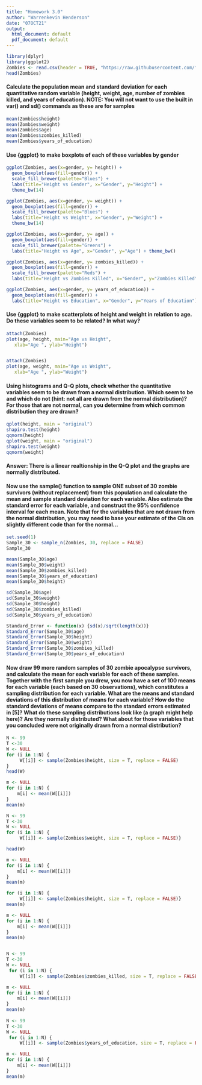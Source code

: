 ```yaml
---
title: "Homework 3.0"
author: "Warrenkevin Henderson"
date: "07OCT21"
output:
  html_document: default
  pdf_document: default
---
```


```r
library(dplyr)
library(ggplot2)
Zombies <- read.csv(header = TRUE, "https://raw.githubusercontent.com/fuzzyatelin/fuzzyatelin.github.io/master/AN588_Fall21/zombies.csv")
head(Zombies)
```
#### Calculate the population mean and standard deviation for each quantitative random variable (height, weight, age, number of zombies killed, and years of education). NOTE: You will not want to use the built in var() and sd() commands as these are for samples
```r
mean(Zombies$height)
mean(Zombies$weight)
mean(Zombies$age)
mean(Zombies$zombies_killed)
mean(Zombies$years_of_education)

```

#### Use {ggplot} to make boxplots of each of these variables by gender
```r
ggplot(Zombies, aes(x=gender, y= height)) +   
  geom_boxplot(aes(fill=gender)) + 
  scale_fill_brewer(palette="Blues") + 
  labs(title="Height vs Gender", x="Gender", y="Height") + 
  theme_bw(14)

ggplot(Zombies, aes(x=gender, y= weight)) +   
  geom_boxplot(aes(fill=gender)) + 
  scale_fill_brewer(palette="Blues") + 
  labs(title="Height vs Weight", x="Gender", y="Weight") + 
  theme_bw(14)

ggplot(Zombies, aes(x=gender, y= age)) +   
  geom_boxplot(aes(fill=gender)) + 
  scale_fill_brewer(palette="Greens") + 
  labs(title="Height vs Age", x="Gender", y="Age") + theme_bw()

ggplot(Zombies, aes(x=gender, y= zombies_killed)) +   
  geom_boxplot(aes(fill=gender)) + 
  scale_fill_brewer(palette="Reds") + 
  labs(title="Height vs Zombies Killed", x="Gender", y="Zombies Killed") + theme_bw()

ggplot(Zombies, aes(x=gender, y= years_of_education)) +   
  geom_boxplot(aes(fill=gender)) + 
  labs(title="Height vs Education", x="Gender", y="Years of Education") + theme_bw()
```
#### Use {ggplot} to make scatterplots of height and weight in relation to age. Do these variables seem to be related? In what way?
```r
attach(Zombies)
plot(age, height, main="Age vs Height", 
   xlab="Age ", ylab="Height")


attach(Zombies)
plot(age, weight, main="Age vs Weight", 
   xlab="Age ", ylab="Weight")
```

#### Using histograms and Q-Q plots, check whether the quantitative variables seem to be drawn from a normal distribution. Which seem to be and which do not (hint: not all are drawn from the normal distribution)? For those that are not normal, can you determine from which common distribution they are drawn?
```r
qplot(height, main = "original")
shapiro.test(height)
qqnorm(height)
qplot(weight, main = "original")
shapiro.test(weight)
qqnorm(weight)
```
#### Answer: There is a linear realtionship in the Q-Q plot and the graphs are normally distributed. 

#### Now use the sample() function to sample ONE subset of 30 zombie survivors (without replacement) from this population and calculate the mean and sample standard deviation for each variable. Also estimate the standard error for each variable, and construct the 95% confidence interval for each mean. Note that for the variables that are not drawn from the normal distribution, you may need to base your estimate of the CIs on slightly different code than for the normal…

```r
set.seed(1)
Sample_30 <- sample_n(Zombies, 30, replace = FALSE)
Sample_30

mean(Sample_30$age)
mean(Sample_30$weight)
mean(Sample_30$zombies_killed)
mean(Sample_30$years_of_education)
mean(Sample_30$height)

sd(Sample_30$age)
sd(Sample_30$weight)
sd(Sample_30$height)
sd(Sample_30$zombies_killed)
sd(Sample_30$years_of_education)

Standard_Error <- function(x) {sd(x)/sqrt(length(x))}
Standard_Error(Sample_30$age)
Standard_Error(Sample_30$height)
Standard_Error(Sample_30$weight)
Standard_Error(Sample_30$zombies_killed)
Standard_Error(Sample_30$years_of_education)
```
#### Now draw 99 more random samples of 30 zombie apocalypse survivors, and calculate the mean for each variable for each of these samples. Together with the first sample you drew, you now have a set of 100 means for each variable (each based on 30 observations), which constitutes a sampling distribution for each variable. What are the means and standard deviations of this distribution of means for each variable? How do the standard deviations of means compare to the standard errors estimated in [5]? What do these sampling distributions look like (a graph might help here)? Are they normally distributed? What about for those variables that you concluded were not originally drawn from a normal distribution?

```r
N <- 99
T <-30
W <- NULL
for (i in 1:N) {
     W[[i]] <- sample(Zombies$height, size = T, replace = FALSE)
}
head(W)
```
```r
m <- NULL
for (i in 1:N) {
    m[i] <- mean(W[[i]])
}
mean(m)
```
```R
N <- 99
T <-30
W <- NULL
for (i in 1:N) {
     W[[i]] <- sample(Zombies$weight, size = T, replace = FALSE)}

head(W)

m <- NULL
for (i in 1:N) {
    m[i] <- mean(W[[i]])
}
mean(m)
```

```r
for (i in 1:N) {
     W[[i]] <- sample(Zombies$height, size = T, replace = FALSE)}
mean(m)

m <- NULL
for (i in 1:N) {
    m[i] <- mean(W[[i]])
}
mean(m)


N <- 99
T <-30
W <- NULL
 for (i in 1:N) {
     W[[i]] <- sample(Zombies$zombies_killed, size = T, replace = FALSE)}

m <- NULL
for (i in 1:N) {
    m[i] <- mean(W[[i]])
}
mean(m)
 
N <- 99
T <-30
W <- NULL
 for (i in 1:N) {
     W[[i]] <- sample(Zombies$years_of_education, size = T, replace = FALSE)}

m <- NULL
for (i in 1:N) {
    m[i] <- mean(W[[i]])
}
mean(m)
```

